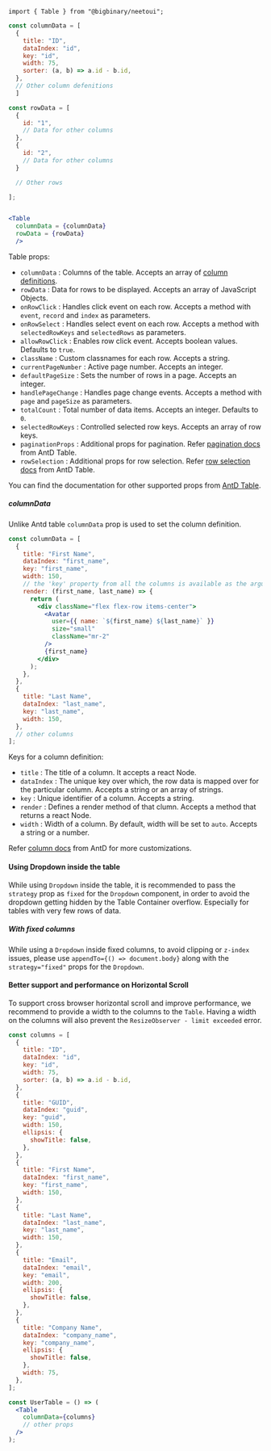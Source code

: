 `import { Table } from "@bigbinary/neetoui";`

```jsx
const columnData = [
  {
    title: "ID",
    dataIndex: "id",
    key: "id",
    width: 75,
    sorter: (a, b) => a.id - b.id,
  },
  // Other column defenitions
  ]

const rowData = [
  {
    id: "1",
    // Data for other columns
  },
  {
    id: "2",
    // Data for other columns
  }

  // Other rows

];


<Table
  columnData = {columnData}
  rowData = {rowData}
  />
```

Table props:

- `columnData` : Columns of the table. Accepts an array of [column definitions](#column_data).
- `rowData` : Data for rows to be displayed. Accepts an array of JavaScript Objects.
- `onRowClick` : Handles click event on each row. Accepts a method with `event`, `record` and `index` as parameters.
- `onRowSelect` : Handles select event on each row. Accepts a method with `selectedRowKeys` and `selectedRows` as parameters.
- `allowRowClick` : Enables row click event. Accepts boolean values. Defaults to `true`.
- `className` : Custom classnames for each row. Accepts a string.
- `currentPageNumber` : Active page number. Accepts an integer.
- `defaultPageSize` : Sets the number of rows in a page. Accepts an integer.
- `handlePageChange` : Handles page change events. Accepts a method with `page` and `pageSize` as parameters.
- `totalCount` : Total number of data items. Accepts an integer. Defaults to `0`.
- `selectedRowKeys` : Controlled selected row keys. Accepts an array of row keys.
- `paginationProps` : Additional props for pagination. Refer [pagination docs](https://ant.design/components/pagination/#API) from AntD Table.
- `rowSelection` : Additional props for row selection. Refer [row selection docs](https://ant.design/components/table/#rowSelection) from AntD Table.

You can find the documentation for other supported props from [AntD Table](https://ant.design/components/table/#API).

##### columnData <a id="column_data" />

Unlike Antd table `columnData` prop is used to set the column definition.

```jsx
const columnData = [
  {
    title: "First Name",
    dataIndex: "first_name",
    key: "first_name",
    width: 150,
    // the 'key' property from all the columns is available as the argument to the render method
    render: (first_name, last_name) => {
      return (
        <div className="flex flex-row items-center">
          <Avatar
            user={{ name: `${first_name} ${last_name}` }}
            size="small"
            className="mr-2"
          />
          {first_name}
        </div>
      );
    },
  },
  {
    title: "Last Name",
    dataIndex: "last_name",
    key: "last_name",
    width: 150,
  },
  // other columns
];
```

Keys for a column definition:
- `title` : The title of a column. It accepts a react Node.
- `dataIndex` : The unique key over which, the row data is mapped over for the particular column. Accepts a string or an array of strings.
- `key` : Unique identifier of a column. Accepts a string.
- `render` : Defines a render method of that clumn. Accepts a method that returns a react Node.
- `width` : Width of a column. By default, width will be set to `auto`. Accepts a string or a number.

Refer [column docs](https://ant.design/components/table/#Column) from AntD for more customizations.


#### Using Dropdown inside the table

While using `Dropdown` inside the table, it is recommended to pass the `strategy` prop as `fixed` for the `Dropdown` component, in order to avoid the dropdown getting hidden by the Table Container overflow. Especially for tables with very few rows of data.

##### With fixed columns

While using a `Dropdown` inside fixed columns, to avoid clipping or `z-index` issues, please use `appendTo={() => document.body}` along with the `strategy="fixed"` props for the `Dropdown`.

#### Better support and performance on Horizontal Scroll

To support cross browser horizontal scroll and improve performance, we recommend to provide a width to the columns to the `Table`. Having a width on the columns will also prevent the `ResizeObserver - limit exceeded` error.

```jsx
const columns = [
  {
    title: "ID",
    dataIndex: "id",
    key: "id",
    width: 75,
    sorter: (a, b) => a.id - b.id,
  },
  {
    title: "GUID",
    dataIndex: "guid",
    key: "guid",
    width: 150,
    ellipsis: {
      showTitle: false,
    },
  },
  {
    title: "First Name",
    dataIndex: "first_name",
    key: "first_name",
    width: 150,
  },
  {
    title: "Last Name",
    dataIndex: "last_name",
    key: "last_name",
    width: 150,
  },
  {
    title: "Email",
    dataIndex: "email",
    key: "email",
    width: 200,
    ellipsis: {
      showTitle: false,
    },
  },
  {
    title: "Company Name",
    dataIndex: "company_name",
    key: "company_name",
    ellipsis: {
      showTitle: false,
    },
    width: 75,
  },
];

const UserTable = () => (
  <Table
    columnData={columns}
    // other props
  />
);
```
